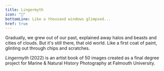 ```yaml
---
title: Lingermyth
icon: ""
bottomLine: Like a thousand windows glimpsed...
href: true
---
```


Gradually, we grew out of our past, explained away halos and beasts and cities of clouds. But it's still there, that old world. Like a first coat of paint, glinting out through chips and scratches.

_Lingermyth_ (2022) is an artist book of 50 images created as a final degree project for Marine & Natural History Photography at Falmouth University.